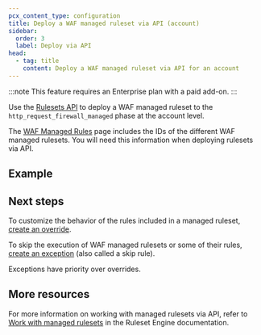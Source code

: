 ```yaml
---
pcx_content_type: configuration
title: Deploy a WAF managed ruleset via API (account)
sidebar:
  order: 3
  label: Deploy via API
head:
  - tag: title
    content: Deploy a WAF managed ruleset via API for an account
---
```



:::note
This feature requires an Enterprise plan with a paid add-on.
:::

Use the [Rulesets API](/ruleset-engine/rulesets-api/) to deploy a WAF managed ruleset to the `http_request_firewall_managed` phase at the account level.

The [WAF Managed Rules](/waf/managed-rules/#managed-rulesets) page includes the IDs of the different WAF managed rulesets. You will need this information when deploying rulesets via API.

## Example

<Render file="managed-rulesets/api-account-example" />

## Next steps

To customize the behavior of the rules included in a managed ruleset, [create an override](/ruleset-engine/managed-rulesets/override-managed-ruleset/).

To skip the execution of WAF managed rulesets or some of their rules, [create an exception](/waf/managed-rules/waf-exceptions/define-api/) (also called a skip rule).

Exceptions have priority over overrides.

## More resources

For more information on working with managed rulesets via API, refer to [Work with managed rulesets](/ruleset-engine/managed-rulesets/) in the Ruleset Engine documentation.
